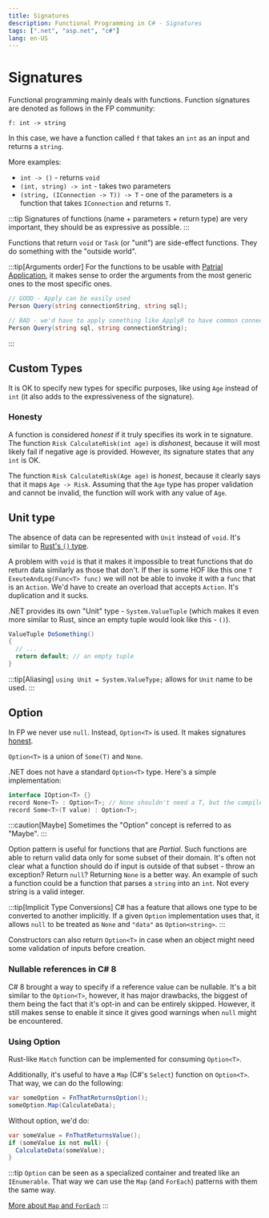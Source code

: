 ```yaml
---
title: Signatures
description: Functional Programming in C# - Signatures
tags: [".net", "asp.net", "c#"]
lang: en-US
---
```



# Signatures

Functional programming mainly deals with functions. Function signatures are
denoted as follows in the FP community:

`f: int -> string`

In this case, we have a function called `f` that takes an `int` as an input and
returns a `string`.

More examples:

- `int -> ()` - returns `void`
- `(int, string) -> int` - takes two parameters
- `(string, (IConnection -> T)) -> T` - one of the parameters is a function that
  takes `IConnection` and returns `T`.

:::tip
Signatures of functions (name + parameters + return type) are very important,
they should be as expressive as possible.
:::

Functions that return `void` or `Task` (or "unit") are side-effect functions.
They do something with the "outside world".

:::tip[Arguments order]
For the functions to be usable with [Patrial
Application](./partial-application), it makes sense to order the arguments
from the most generic ones to the most specific ones.

```csharp
// GOOD - Apply can be easily used
Person Query(string connectionString, string sql);

// BAD - we'd have to apply something like ApplyR to have common connection string
Person Query(string sql, string connectionString);
```
:::

## Custom Types

It is OK to specify new types for specific purposes, like using `Age` instead of
`int` (it also adds to the expressiveness of the signature).

### Honesty

A function is considered *honest* if it truly specifies its work in te
signature. The function `Risk CalculateRisk(int age)` is *dishonest*, because it
will most likely fail if negative age is provided. However, its signature states
that any `int` is OK.

The function `Risk CalculateRisk(Age age)` is *honest*, because it clearly says
that it maps `Age -> Risk`. Assuming that the `Age` type has proper validation
and cannot be invalid, the function will work with any value of `Age`.

## Unit type

The absence of data can be represented with `Unit` instead of `void`. It's
similar to [Rust's `()` type](programming/rust/basics).

A problem with `void` is that it makes it impossible to treat functions that do
return data similarly as those that don't. If ther is some HOF like this one `T
ExeuteAndLog(Func<T> func)` we will not be able to invoke it with a `func` that
is an  `Action`. We'd have to create an overload that accepts `Action`. It's
duplication and it sucks.

.NET provides its own "Unit" type - `System.ValueTuple` (which makes it even
more similar to Rust, since an empty tuple would look like this - `()`).

```csharp
ValueTuple DoSomething()
{
  // ...
  return default; // an empty tuple
}
```

:::tip[Aliasing]
`using Unit = System.ValueType;` allows for `Unit` name to be used.
:::

## Option

In FP we never use `null`. Instead, `Option<T>` is used. It makes signatures
[honest](./signatures#honesty).

`Option<T>` is a union of `Some(T)` and `None`.

.NET does not have a standard `Option<T>` type. Here's a simple implementation:

```csharp
interface IOption<T> {}
record None<T> : Option<T>; // None shouldn't need a T, but the compiler requires it
record Some<T>(T value) : Option<T>;
```

:::caution[Maybe]
Sometimes the "Option" concept is referred to as "Maybe".
:::

Option pattern is useful for functions that are *Partial*. Such functions are
able to return valid data only for some subset of their domain. It's often not
clear what a function should do if input is outside of that subset - throw an
exception? Return `null`? Returning `None` is a better way. An example of such a
function could be a function that parses a `string` into an `int`. Not every
string is a valid integer.

:::tip[Implicit Type Conversions]
C# has a feature that allows one type to be converted to another implicitly. If
a given `Option` implementation uses that, it allows `null` to be treated as
`None` and `"data"` as `Option<string>`.
:::

Constructors can also return `Option<T>` in case when an object might need some 
validation of inputs before creation.

### Nullable references in C# 8

C# 8 brought a way to specify if a reference value can be nullable. It's a bit
similar to the `Option<T>`, however, it has major drawbacks, the biggest of them
being the fact that it's opt-in and can be entirely skipped. However, it still
makes sense to enable it since it gives good warnings when `null` might be
encountered.

### Using Option

Rust-like `Match` function can be implemented for consuming `Option<T>`.

Additionally, it's useful to have a `Map` (C#'s `Select`) function on `Option<T>`. That way, we can do the following:

```csharp
var someOption = FnThatReturnsOption();
someOption.Map(CalculateData);
```

Without option, we'd do:

```csharp
var someValue = FnThatReturnsValue();
if (someValue is not null) {
  CalculateData(someValue);
}
```

:::tip
`Option` can be seen as a specialized container and treated like an
`IEnumerable`. That way we can use the `Map` (and `ForEach`) patterns with them
the same way.

[More about `Map` and
`ForEach`](/programming/dotnet/functional/fundamentals#map-vs-foreach)
:::